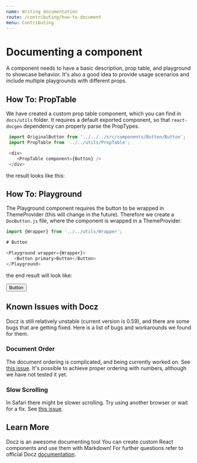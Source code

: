 ```yaml
---
name: Writing documentation
route: /contributing/how-to-document
menu: Contributing
---
```





# Documenting a component
A component needs to have a basic description, prop table, and playground to showcase behavior. It's also a good idea to provide usage scenarios and include multiple playgrounds with different props.

## How To: PropTable
We have created a custom prop table component, which you can find in `docs/utils` folder. It requires a default exported component, so that `react-docgen` dependency can properly parse the PropTypes.

```javascript
 import OriginalButton from '../../../src/components/Button/Button';
 import PropTable from '../../utils/PropTable';

 <div>
 	<PropTable component={Button} />
 </div>
```
the result looks like this:

 <div>
 	<PropTable component={Button} />
 </div>

 ## How To: Playground

 The Playground component requires the button to be wrapped in ThemeProvider (this will change in the future). Therefore we create a `DocButton.js` file, where the component is wrapped in a ThemeProvider.

 ```javascript
import {Wrapper} from '../../utils/Wrapper';

# Button

<Playground wrapper={Wrapper}>
  	<Button primary>Button</Button>
</Playground>

 ```
the end result will look like:

<Playground wrapper={Wrapper}>
  	<Button primary>Button</Button>
</Playground>


## Known Issues with Docz
Docz is still relatively unstable (current version is 0.59), and there are some bugs that are getting fixed. Here is a list of bugs and workarounds we found for them.

### Document Order
The document ordering is complicated, and being currently worked on. See [this issue](https://github.com/pedronauck/docz/issues/143).
It's possible to achieve proper ordering with numbers, although we have not tested it yet.

### Slow Scrolling
In Safari there might be slower scrolling. Try using another browser or wait for a fix. See [this issue](https://github.com/pedronauck/docz/issues/122).

## Learn More
Docz is an awesome documenting tool You can create custom React components and use them with Markdown! For further questions refer to official Docz [documentation](https://www.docz.site/introduction "documentation").
